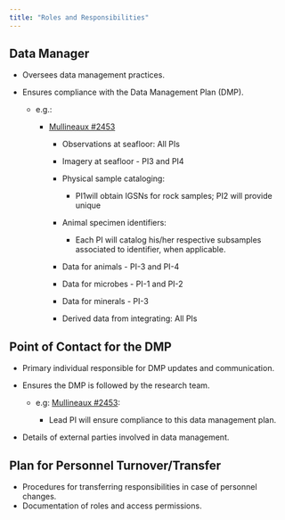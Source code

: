 ```yaml
---
title: "Roles and Responsibilities"
---
```


## Data Manager

-   Oversees data management practices.

-   Ensures compliance with the Data Management Plan (DMP).

    -   e.g.:

        -   [Mullineaux #2453](https://drive.google.com/file/d/1-N-bHKeJbC1QTouZVT5Ae2MMSAG9CEYA/view?usp=share_link)

            -   Observations at seafloor: All PIs

            -   Imagery at seafloor - PI3 and PI4

            -   Physical sample cataloging:

                -   PI1will obtain IGSNs for rock samples; PI2 will provide unique

            -   Animal specimen identifiers:

                -   Each PI will catalog his/her respective subsamples associated to identifier, when applicable.

            -   Data for animals - PI-3 and PI-4

            -   Data for microbes - PI-1 and PI-2

            -   Data for minerals - PI-3

            -   Derived data from integrating: All PIs

## Point of Contact for the DMP

-   Primary individual responsible for DMP updates and communication.

-   Ensures the DMP is followed by the research team.

    -   e.g: [Mullineaux #2453](https://drive.google.com/file/d/1-N-bHKeJbC1QTouZVT5Ae2MMSAG9CEYA/view?usp=share_link):

        -   Lead PI will ensure compliance to this data management plan.

-   Details of external parties involved in data management.

## Plan for Personnel Turnover/Transfer

-   Procedures for transferring responsibilities in case of personnel changes.
-   Documentation of roles and access permissions.
